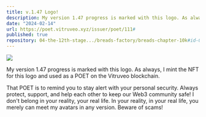 ```yaml
---
title: v.1.47 Logo!
description: My version 1.47 progress is marked with this logo. As always, I minted the NFT for this logo and used it as a POET on the Vitruveo blockchain.
date: "2024-02-14"
url: https://poet.vitruveo.xyz/issuer/poet/111#
published: true
repository: 04-the-12th-stage.../breads-factory/breads-chapter-10k#id-09955.-prof.-notas-poet-minted-out
---
```


[![](/1.47.png)](/1.47.png)

My version 1.47 progress is marked with this logo. As always, I mint the NFT for this logo and used as a POET on the Vitruveo blockchain.   
    
That POET is to remind you to stay alert with your personal security. Always protect, support, and help each other to keep our Web3 community safe! I don't belong in your reality, your real life. In your reality, in your real life, you merely can meet my avatars in any version. Beware of scams!